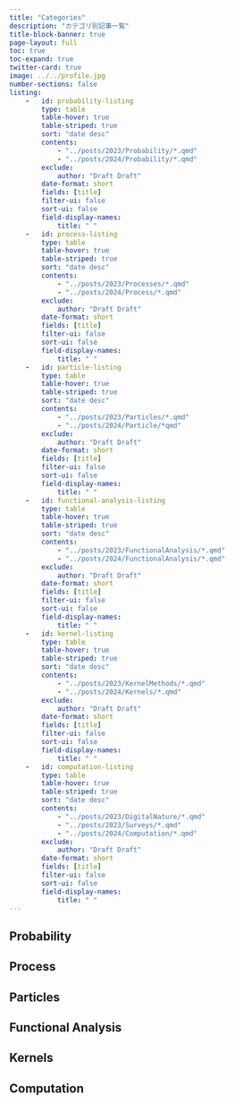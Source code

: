 ```yaml
---
title: "Categories"
description: "カテゴリ別記事一覧"
title-block-banner: true
page-layout: full
toc: true
toc-expand: true
twitter-card: true
image: ../../profile.jpg
number-sections: false
listing:
    -   id: probability-listing
        type: table
        table-hover: true
        table-striped: true
        sort: "date desc"
        contents:
            - "../posts/2023/Probability/*.qmd"
            - "../posts/2024/Probability/*.qmd"
        exclude:
            author: "Draft Draft"
        date-format: short
        fields: [title]
        filter-ui: false
        sort-ui: false
        field-display-names:
            title: " "
    -   id: process-listing
        type: table
        table-hover: true
        table-striped: true
        sort: "date desc"
        contents:
            - "../posts/2023/Processes/*.qmd"
            - "../posts/2024/Process/*.qmd"
        exclude:
            author: "Draft Draft"
        date-format: short
        fields: [title]
        filter-ui: false
        sort-ui: false
        field-display-names:
            title: " "
    -   id: particle-listing
        type: table
        table-hover: true
        table-striped: true
        sort: "date desc"
        contents:
            - "../posts/2023/Particles/*.qmd"
            - "../posts/2024/Particle/*qmd"
        exclude:
            author: "Draft Draft"
        date-format: short
        fields: [title]
        filter-ui: false
        sort-ui: false
        field-display-names:
            title: " "
    -   id: functional-analysis-listing
        type: table
        table-hover: true
        table-striped: true
        sort: "date desc"
        contents:
            - "../posts/2023/FunctionalAnalysis/*.qmd"
            - "../posts/2024/FunctionalAnalysis/*.qmd"
        exclude:
            author: "Draft Draft"
        date-format: short
        fields: [title]
        filter-ui: false
        sort-ui: false
        field-display-names:
            title: " "
    -   id: kernel-listing
        type: table
        table-hover: true
        table-striped: true
        sort: "date desc"
        contents:
            - "../posts/2023/KernelMethods/*.qmd"
            - "../posts/2024/Kernels/*.qmd"
        exclude:
            author: "Draft Draft"
        date-format: short
        fields: [title]
        filter-ui: false
        sort-ui: false
        field-display-names:
            title: " "
    -   id: computation-listing
        type: table
        table-hover: true
        table-striped: true
        sort: "date desc"
        contents:
            - "../posts/2023/DigitalNature/*.qmd"
            - "../posts/2023/Surveys/*.qmd"
            - "../posts/2024/Computation/*.qmd"
        exclude:
            author: "Draft Draft"
        date-format: short
        fields: [title]
        filter-ui: false
        sort-ui: false
        field-display-names:
            title: " "
---
```


## Probability

::: {#probability-listing}
:::

## Process

::: {#process-listing}
:::

## Particles

::: {#particle-listing}
:::

## Functional Analysis

::: {#functional-analysis-listing}
:::

## Kernels

::: {#kernel-listing}
:::

## Computation

::: {#computation-listing}
:::
